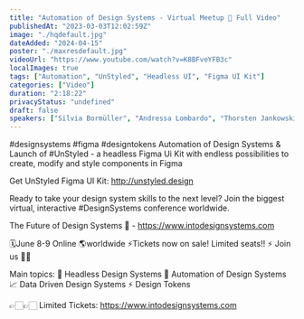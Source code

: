 ```yaml
---
title: "Automation of Design Systems - Virtual Meetup 📼 Full Video"
publishedAt: "2023-03-03T12:02:59Z"
image: "./hqdefault.jpg"
dateAdded: "2024-04-15"
poster: "./maxresdefault.jpg"
videoUrl: "https://www.youtube.com/watch?v=K8BFveYFB3c"
localImages: true
tags: ["Automation", "UnStyled", "Headless UI", "Figma UI Kit"]
categories: ["Video"]
duration: "2:18:22"
privacyStatus: "undefined"
draft: false
speakers: ["Silvia Bormüller", "Andressa Lombardo", "Thorsten Jankowski"]
---
```

#designsystems #figma #designtokens
Automation of Design Systems & Launch of #UnStyled - a headless Figma Ui Kit with endless possibilities to create, modify and style components in Figma 

Get UnStyled Figma UI Kit:
http://unstyled.design

Ready to take your design system skills to the next level? 
Join the biggest virtual, interactive #DesignSystems conference worldwide.

The Future of Design Systems 🚀 - https://www.intodesignsystems.com

🗓️June 8-9 Online 🌎worldwide
⚡️Tickets now on sale! Limited seats!! ⚡️
Join us 🙌🏻

Main topics:
🎨 Headless Design Systems
🤖 Automation of Design Systems
📈 Data Driven Design Systems
⚡️ Design Tokens

👉🏻👉🏻 Limited Tickets: https://www.intodesignsystems.com
